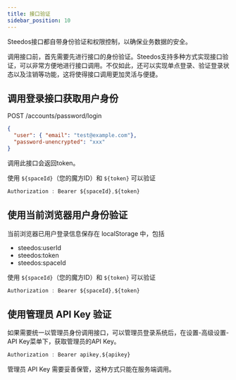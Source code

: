 ```yaml
---
title: 接口验证
sidebar_position: 10
---
```


Steedos接口都自带身份验证和权限控制，以确保业务数据的安全。

调用接口前，首先需要先进行接口的身份验证。Steedos支持多种方式实现接口验证，可以非常方便地进行接口调用。不仅如此，还可以实现单点登录、验证登录状态以及注销等功能，这将使得接口调用更加灵活与便捷。

## 调用登录接口获取用户身份

POST /accounts/password/login

```json
{
  "user": { "email": "test@example.com"},
  "password-unencrypted": "xxx"
}
```

调用此接口会返回token。

使用 `${spaceId}`（您的魔方ID）和 `${token}` 可以验证

```javascript
Authorization : Bearer ${spaceId},${token}
```

## 使用当前浏览器用户身份验证

当前浏览器已用户登录信息保存在 localStorage 中，包括

- steedos:userId
- steedos:token
- steedos:spaceId

使用 `${spaceId}`（您的魔方ID）和 `${token}` 可以验证

```javascript
Authorization : Bearer ${spaceId},${token}
```

## 使用管理员 API Key 验证

如果需要统一以管理员身份调用接口，可以管理员登录系统后，在设置-高级设置-API Key菜单下，获取管理员的API Key。

```javascript
Authorization : Bearer apikey,${apikey}
```

管理员 API Key 需要妥善保管，这种方式只能在服务端调用。

